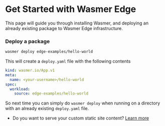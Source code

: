 
# Get Started with Wasmer Edge

This page will guide you through installing Wasmer, and deploying an already existing package to Wasmer Edge infrastructure.


<Steps>
 
<Install />

<Login />

### Deploy a package

```bash
wasmer deploy edge-examples/hello-world
```

This will create a `deploy.yaml` file with the following contents

```yaml copy filename="deploy.yaml"
kind: wasmer.io/App.v1
meta:
  name: <your-username>/hello-world
spec:
  workload:
    source: edge-examples/hello-world
```

So next time you can simply do `wasmer deploy` when running on a directory with an already existing `deploy.yaml` file.

* Do you want to serve your custom static site content? [Learn more](/edge/quickstart/static-site)

</Steps>
